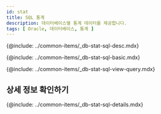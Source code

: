 ```yaml
---
id: stat
title: SQL 통계
description: 데이터베이스별 통계 데이터를 제공합니다.
tags: [ Oracle, 데이터베이스, 통계 ]
---
```


{@include: ../common-items/_db-stat-sql-desc.mdx}

<!-- SQL 통계 기본 사용 안내-->
{@include: ../common-items/_db-stat-sql-basic.mdx} 

<!-- 쿼리별 수행 추이, 자세히 보기-->
{@include: ../common-items/_db-stat-sql-view-query.mdx} 

## 상세 정보 확인하기

{@include: ../common-items/_db-stat-sql-details.mdx}
